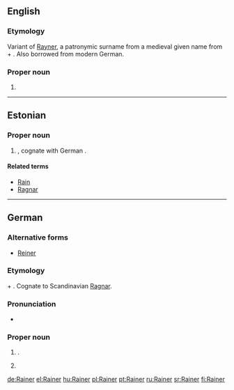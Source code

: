 {{also|rainer}}
==English==

===Etymology===
Variant of [[Rayner]], a patronymic surname from a medieval given name from {{etyl|gem-pro|en}} {{m|gem-pro|*raginą||counsel by the gods}} + {{m|gem-pro|*harjaz||army}}. Also borrowed from modern German.

===Proper noun===
{{en-proper noun}}

# {{surname|A=An|[[English]] and [[American]]|from=given names}}

----

==Estonian==

===Proper noun===
{{head|et|proper noun}}

# {{given name|male|lang=et}}, cognate with German {{term|Rainer|lang=de}}.

====Related terms====
* [[Rain]]
* [[Ragnar]]

----

==German==

===Alternative forms===
* [[Reiner]]

===Etymology===
{{etyl|gem-pro|de}} {{m|gem-pro|*raginą||counsel by the gods}} + {{m|gem-pro|*harjaz||army}}. Cognate to Scandinavian [[Ragnar]].

===Pronunciation===
* {{homophones|reiner|lang=de}}

===Proper noun===
{{de-proper noun}}

# {{given name|male|lang=de}}.
# {{surname|[[patronymic]]|from=given names|lang=de}}

[[de:Rainer]]
[[el:Rainer]]
[[hu:Rainer]]
[[pl:Rainer]]
[[pt:Rainer]]
[[ru:Rainer]]
[[sr:Rainer]]
[[fi:Rainer]]